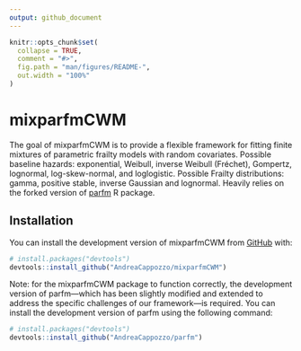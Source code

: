 ```yaml
---
output: github_document
---
```


<!-- README.md is generated from README.Rmd. Please edit that file -->

```r
knitr::opts_chunk$set(
  collapse = TRUE,
  comment = "#>",
  fig.path = "man/figures/README-",
  out.width = "100%"
)
```

# mixparfmCWM

<!-- badges: start -->
<!-- badges: end -->

The goal of mixparfmCWM is to provide a flexible framework for fitting finite mixtures of parametric frailty models with random covariates. Possible baseline hazards: exponential, Weibull, inverse Weibull (Fréchet), Gompertz, lognormal, log-skew-normal, and loglogistic. Possible Frailty distributions: gamma, positive stable, inverse Gaussian and lognormal. Heavily relies on the forked version of [parfm](https://github.com/AndreaCappozzo/parfm) R package.

## Installation

You can install the development version of mixparfmCWM from [GitHub](https://github.com/) with:

``` r
# install.packages("devtools")
devtools::install_github("AndreaCappozzo/mixparfmCWM")
```

Note: for the mixparfmCWM package to function correctly, the development version of parfm—which has been slightly modified and extended to address the specific challenges of our framework—is required. You can install the development version of parfm using the following command:

``` r
# install.packages("devtools")
devtools::install_github("AndreaCappozzo/parfm")
```
